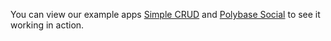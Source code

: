 You can view our example apps
[Simple CRUD](/examples/simple-crud) and [Polybase Social](/examples/polybase-social) to see it working in
action.